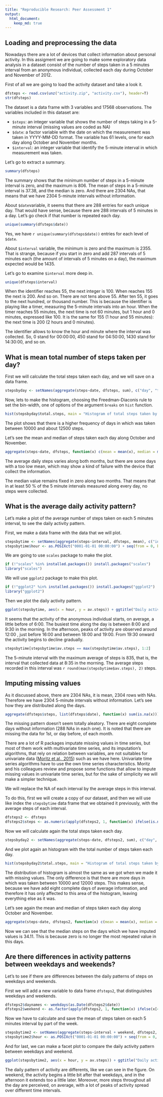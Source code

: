 ```yaml
---
title: "Reproducible Research: Peer Assessment 1"
output: 
  html_document:
    keep_md: true
---
```



## Loading and preprocessing the data

Nowadays there are a lot of devices that collect information about personal activity. In this assigment we are going to make some exploratory data analysis in a dataset consist of the number of steps taken in a 5 minutes interval from an anonymous individual, collected each day during October and November of 2012.

First of all we are going to load the activity dataset and take a look it.

```r
dfsteps <- read.csv(unz("activity.zip", "activity.csv"), header=T)
str(dfsteps)
```

The dataset is a data frame with 3 variables and 17568 observations. The variables included in this dataset are:

- `$steps`: an integer variable that shows the number of steps taking in a 5-minute interval (missing values are coded as NA)
- `$date`: a factor variable with the date on which the measurement was taken in YYYY-MM-DD format. The variable has 61 levels, one for each day along October and November months.
- `$interval`: an integer variable that identify the 5-minute interval in which measurement was taken.

Let's go to extract a summary.

```r
summary(dfsteps)
```

The summary shows that the minimum number of steps in a 5-minute interval is zero, and the maximum is 806. The mean of steps in a 5-minute interval is 37.38, and the median is zero. And there are 2304 NAs, that means that we have 2304 5-minute intervals without information.

About `$date`variable, it seems that there are 288 entries for each unique day. That would have sense, because there are 288 intervals of 5 minutes in a day. Let's go check if that number is repeated each day.

```r
unique(summary(dfsteps$date))
```

Yes, we have `r unique(summary(dfsteps$date))` entries for each level of `$date`.

About `$interval` variable, the minimum is zero and the maximum is 2355. That is strange, because if you start in zero and add 287 intervals of 5 minutes each (the amount of intervals of 5 minutes on a day), the maximum expected would be 1435.

Let's go to examine `$interval` more deep in.

```r
unique(dfsteps$interval)
```

When the identifier reaches 55, the next integer is 100. When reaches 155 the next is 200. And so on. There are not tens above 55. After ten 55, it goes to the next hundred, or thousand number. This is because the identifier is playing like a timer, measuring the 5-minute intervals into an hour. When the timer reaches 55 minutes, the next time is not 60 minutes, but 1 hour and 0 minutes, expressed like 100. It is the same for 155 (1 hour and 55 minutes): the next time is 200 (2 hours and 0 minutes).

The identifier allows to know the hour and minute where the interval was collected. So, 0 stand for 00:00:00, 450 stand for 04:50:00, 1430 stand for 14:30:00, and so on.



## What is mean total number of steps taken per day?

First we will calculate the total steps taken each day, and we will save on a data frame.

```r
stepsbyday <- setNames(aggregate(steps~date, dfsteps, sum), c("day", "total.steps"))
```

Now, lets to make the histogram, choosing the Freedman-Diaconis rule to set the bin-width, one of options of the argument `breaks` on `hist` function. 

```r
hist(stepsbyday$total.steps, main = "Histogram of total steps taken by day", xlab = "Daily total steps", ylim = c(0, 25), las = 1, breaks = "FD", col = "darkslategray4", border = "darkslategray4")
```

The plot shows that there is a higher frequency of days in which was taken between 10000 and about 12500 steps.

Let's see the mean and median of steps taken each day along October and November.

```r
aggregate(steps~date, dfsteps, function(x) c(mean = mean(x), median = median(x)), na.action = NULL)
```

The average daily steps varies along both months, but there are some days with a too low mean, which may show a kind of failure with the device that collect the information.

The median value remains fixed in zero along two months. That means that in at least 50 % of the 5 minute intervals measured along every day, no steps were collected.



## What is the average daily activity pattern?

Let's make a plot of the average number of steps taken on each 5 minutes interval, to see the daily activity pattern.

First, we make a data frame with the data that we will plot.

```r
stepsbytime <- setNames(aggregate(steps~interval, dfsteps, mean), c("interval", "av.steps"))
stepsbytime$hour <- as.POSIXct("0001-01-01 00:00:00") + seq(from = 0, by = 5, length.out = 288)*60
```

We are going to use `scales` package to make the plot.
```r
if (!"scales" %in% installed.packages()) install.packages("scales")
library("scales")
```

We will use `ggplot2` package to make this plot. 

```r
if (!"ggplot2" %in% installed.packages()) install.packages("ggplot2")
library("ggplot2")
```

Then we plot the daily activity pattern.

```r
ggplot(stepsbytime, aes(x = hour, y = av.steps)) + ggtitle("Daily activity pattern") + xlab("Time") + ylab("Average steps") + geom_line() + scale_x_datetime(breaks=date_breaks("1 hour"), labels = date_format("%H"))
```

It seems that the activity of the anonymous individual starts, on average, a little before of 6:00. The busiest time along the day is between 8:00 and 9:30 in the morning. In the afternoon, peaks of activity are observed around 12:00 , just before 16:00 and between 18:00 and 19:00. From 19:30 onward the activity begins to decline gradually.

```r
stepsbytime[stepsbytime$av.steps == max(stepsbytime$av.steps), 1:2]
```

The 5-minute interval with the maximum average of steps is 835, that is, the interval that collected data at 8:35 in the morning. The average steps recorded in this interval was `r round(max(stepsbytime$av.steps), 2)` steps.



## Imputing missing values

As it discussed above, there are 2304 NAs, it is mean, 2304 rows with NAs. Therefore we have 2304 5-minute intervals without information. Let's see how they are distributed along the days.

```r
aggregate(dfsteps$steps, list(dfsteps$date), function(x) sum(is.na(x)))
```

The missing pattern doesn't seem totally aleatory. There are eight complete days without information (288 NAs in each one). It is noted that there are missing the data for 1st, or day before, of each month.

There are a lot of R packages imputate missing values in time series, but most of them work with multivariate time series, and its imputation's algorithms, that rely on relation between variables, are not suitables for univariate data ([Moritz et al., 2015](https://arxiv.org/abs/1510.03924v1)) such as we have here. Univariate time series algorithms have to use the own time series characteristics. Moritz and his colleagues review and propose some functions that allow to impute missing values in univariate time series, but for the sake of simplicity we will make a simpler technique.

We will replace the NA of each interval by the average steps in this interval.

To do this, first we will create a copy of our dataset, and then we will use like index the `stepsbytime` data frame that we obtained it previously, with the average steps of each interval.  

```r
dfsteps2 <- dfsteps
dfsteps2$steps <- as.numeric(apply(dfsteps2, 1, function(x) ifelse(is.na(x[1]), stepsbytime$av.steps[stepsbytime$interval == as.numeric(x[3])], x[1])))
```

Now we will calculate again the total steps taken each day.

```r
stepsbyday2 <- setNames(aggregate(steps~date, dfsteps2, sum), c("day", "total.steps"))
```

And we plot again an histogram with the total number of steps taken each day.

```r
hist(stepsbyday2$total.steps, main = "Histogram of total steps taken by day\n(with imputate missing values)", xlab = "Daily total steps", ylim = c(0, 25), las = 1, breaks = "FD", col = "darkslategray4", border = "darkslategray4")
```

The distribution of histogram is almost the same as we got when we made it with missing values. The only difference is that there are more days in which was taken between 10000 and 12000 steps. This makes sense, because we have add eight complete days of average information, and therefore it has only affected to this area of the histogram, leaving everything else as it was.

Let's see again the mean and median of steps taken each day along October and November.

```r
aggregate(steps~date, dfsteps2, function(x) c(mean = mean(x), median = median(x)), na.action = NULL)
```
Now we can see that the median steps on the days which we have imputed values is 34.11. This is because zero is no longer the most repeated value in this days.



## Are there differences in activity patterns between weekdays and weekends?

Let's to see if there are differences between the daily patterns of steps on weekdays and weekends.

First we will add a new variable to data frame `dfsteps2`, that distinguishes weekdays and weekends.

```r
dfsteps2$daynames <- weekdays(as.Date(dfsteps2$date))
dfsteps2$weekend <- as.factor(apply(dfsteps2, 1, function(x) ifelse(x[4] %in% c('Monday', 'Tuesday', 'Wednesday', 'Thursday', 'Friday'), "Weekday", "Weekend")))
```

Now we have to calculate and save the mean of steps taken on each 5 minutes interval by part of the week.

```r
stepsbytime2 <- setNames(aggregate(steps~interval + weekend, dfsteps2, mean), c("interval", "weekend", "av.steps"))
stepsbytime2$hour <- as.POSIXct("0001-01-01 00:00:00") + seq(from = 0, by = 5, length.out = 288)*60
```

And for last, we can make a facet plot to compare the daily activity pattern between weekdays and weekend.

```r
ggplot(stepsbytime2, aes(x = hour, y = av.steps)) + ggtitle("Daily activity pattern by part of the week") + xlab("Time") + ylab("Average steps") + geom_line() + scale_x_datetime(breaks=date_breaks("1 hour"), labels = date_format("%H")) + facet_grid(weekend ~ .)
```

The daily pattern of activity are differents, like we can see in the figure. On weekend, the activity begins a little bit after that weekdays, and in the afternoon it extends too a little later. Moreover, more steps throughout all the day are perceived, on average, with a lot of peaks of activity spread over different time intervals.

